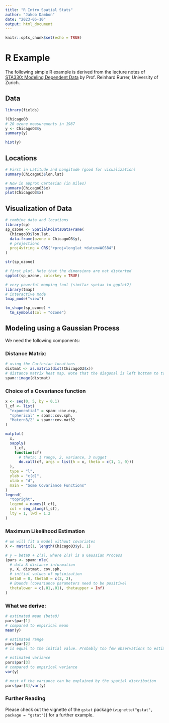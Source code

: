 ```yaml
---
title: "R Intro Spatial Stats"
author: "Jakob Dambon"
date: "2023-05-10"
output: html_document
---
```


```r
knitr::opts_chunk$set(echo = TRUE)
```

# R Example

The following simple R example is derived from the lecture notes of [STA330: Modeling Dependent Data](http://user.math.uzh.ch/furrer/download/sta330/script_sta330.pdf) by Prof. Reinhard Rurrer, University of Zurich.

## Data

```r
library(fields)

?ChicagoO3
# 20 ozone measurements in 1987
y <- ChicagoO3$y
summary(y)
```

```r
hist(y)
```


## Locations

```r
# First in Latitude and Longitude (good for visualization)
summary(ChicagoO3$lon.lat)
```


```r
# Now in approx Cartesian (in miles)
summary(ChicagoO3$x)
plot(ChicagoO3$x)
```


## Visualization of Data

```r
# combine data and locations
library(sp)
sp_ozone <- SpatialPointsDataFrame(
  ChicagoO3$lon.lat, 
  data.frame(ozone = ChicagoO3$y), 
  # projections
  proj4string = CRS("+proj=longlat +datum=WGS84")
)

str(sp_ozone)
```

```r
# first plot. Note that the dimensions are not distorted
spplot(sp_ozone, colorkey = TRUE)
```


```r
# very powerful mapping tool (similar syntax to ggplot2)
library(tmap)
# interactive mode
tmap_mode("view")

tm_shape(sp_ozone) + 
  tm_symbols(col = "ozone")
```


## Modeling using a Gaussian Process

We need the following components:

### Distance Matrix: 

```r
# using the Cartesian locations
distmat <- as.matrix(dist(ChicagoO3$x))
# distance matrix heat map. Note that the diagonal is left bottom to top right
spam::image(distmat)
```


### Choice of a Covariance function

```r
x <- seq(0, 5, by = 0.1)
l_cf <- list(
  "exponential" = spam::cov.exp, 
  "spherical" = spam::cov.sph, 
  "Matern3/2" = spam::cov.mat32
)

matplot(
  x, 
  sapply(
    l_cf, 
    function(cf) 
      # theta: 1 range, 2, variance, 3 nugget
      do.call(cf, args = list(h = x, theta = c(1, 1, 0)))
  ),
  type = "l",
  ylab = "c(d)",
  xlab = "d",
  main = "Some Covariance Functions"
)
legend(
  "topright", 
  legend = names(l_cf), 
  col = seq_along(l_cf), 
  lty = 1, lwd = 1.2
)
```


### Maximum Likelihood Estimation

```r
# we will fit a model without covariates
X <- matrix(1, length(ChicagoO3$y), 1)

# y ~ beta0 + Z(s), where Z(s) is a Gaussian Process 
(pars <- spam::mle(
  # data & distance information
  y, X, distmat, cov.sph, 
  # initial values of optimization
  beta0 = 0, theta0 = c(2, 2),
  # Bounds (covariance parameters need to be positive)
  thetalower = c(.01,.01), thetaupper = Inf)
)
```


### What we derive:

```r
# estimated mean (beta0)
pars$par[1]
# compared to empirical mean 
mean(y)
```

```r
# estimated range
pars$par[2]
# is equal to the initial value. Probably too few observations to estimate.
```

```r
# estimated variance
pars$par[3]
# compared to empirical variance
var(y)

# most of the variance can be explained by the spatial distribution
pars$par[3]/var(y)
```

### Further Reading


Please check out the vignette of the `gstat` package (`vignette("gstat", package = "gstat")`) for a further example. 


